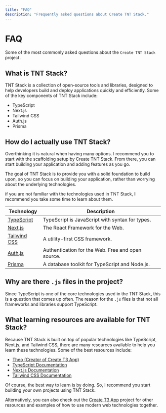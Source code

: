 ```yaml
---
title: "FAQ"
description: "Frequently asked questions about Create TNT Stack."
---
```


# FAQ

Some of the most commonly asked questions about the `Create TNT Stack` project.

## What is TNT Stack?

TNT Stack is a collection of open-source tools and libraries, designed to help
developers build and deploy applications quickly and efficiently. Some of the
key components of TNT Stack include:

- TypeScript
- Next.js
- Tailwind CSS
- Auth.js
- Prisma

## How do I actually use TNT Stack?

Overthinking it is natural when having many options. I recommend you to start
with the scaffolding setup by Create TNT Stack. From there, you can start
building your application and adding features as you go.

The goal of TNT Stack is to provide you with a solid foundation to build upon,
so you can focus on building your application, rather than worrying about the
underlying technologies.

if you are not familiar with the technologies used in TNT Stack, I recommend you
take some time to learn about them.

| Technology                                    | Description                                       |
| --------------------------------------------- | ------------------------------------------------- |
| [TypeScript](https://www.typescriptlang.org/) | TypeScript is JavaScript with syntax for types.   |
| [Next.js](https://nextjs.org/)                | The React Framework for the Web.                  |
| [Tailwind CSS](https://tailwindcss.com/)      | A utility-first CSS framework.                    |
| [Auth.js](https://authjs.dev/)                | Authentication for the Web. Free and open source. |
| [Prisma](https://www.prisma.io/)              | A database toolkit for TypeScript and Node.js.    |

## Why are there `.js` files in the project?

Since TypeScript is one of the core technologies used in the TNT Stack, this is
a question that comes up often. The reason for the `.js` files is that not all
frameworks and libraries support TypeScript.

## What learning resources are available for TNT Stack?

Because TNT Stack is built on top of popular technologies like TypeScript,
Next.js, and Tailwind CSS, there are many resources available to help you learn
these technologies. Some of the best resources include:

- [Theo (Creator of Create T3 App)](https://www.youtube.com/@t3dotgg)
- [TypeScript Documentation](https://www.typescriptlang.org/docs/)
- [Next.js Documentation](https://nextjs.org/docs)
- [Tailwind CSS Documentation](https://tailwindcss.com/docs)

Of course, the best way to learn is by doing. So, I recommend you start building
your own projects using TNT Stack.

Alternatively, you can also check out the [Create T3 App](https://create.t3.gg)
project for other resources and examples of how to use modern web technologies
together.
